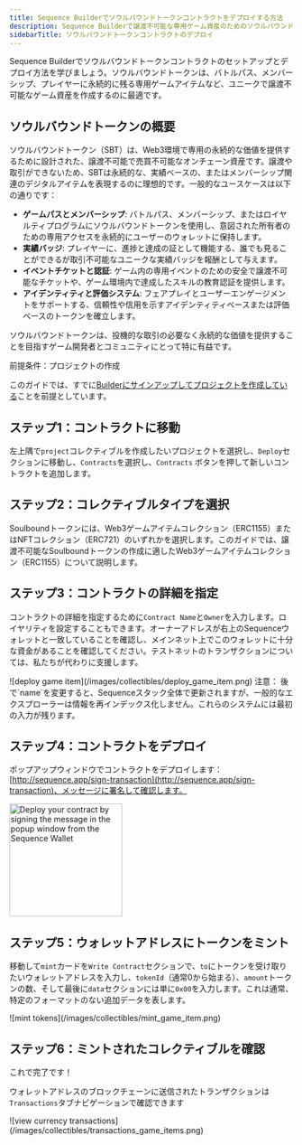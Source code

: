 ```yaml
---
title: Sequence Builderでソウルバウンドトークンコントラクトをデプロイする方法
description: Sequence Builderで譲渡不可能な専用ゲーム資産のためのソウルバウンドトークンコントラクトのデプロイ方法を学びます。このガイドでは、取引不可能なNFTをデプロイするためのセットアップ、主要なステップ、ベストプラクティスを説明します。
sidebarTitle: ソウルバウンドトークンコントラクトのデプロイ
---
```


Sequence Builderでソウルバウンドトークンコントラクトのセットアップとデプロイ方法を学びましょう。ソウルバウンドトークンは、バトルパス、メンバーシップ、プレイヤーに永続的に残る専用ゲームアイテムなど、ユニークで譲渡不可能なゲーム資産を作成するのに最適です。

## ソウルバウンドトークンの概要

ソウルバウンドトークン（SBT）は、Web3環境で専用の永続的な価値を提供するために設計された、譲渡不可能で売買不可能なオンチェーン資産です。譲渡や取引ができないため、SBTは永続的な、実績ベースの、またはメンバーシップ関連のデジタルアイテムを表現するのに理想的です。一般的なユースケースは以下の通りです：

* **ゲームパスとメンバーシップ**: バトルパス、メンバーシップ、またはロイヤルティプログラムにソウルバウンドトークンを使用し、意図された所有者のための専用アクセスを永続的にユーザーのウォレットに保持します。
* **実績バッジ**: プレイヤーに、進捗と達成の証として機能する、誰でも見ることができるが取引不可能なユニークな実績バッジを報酬として与えます。
* **イベントチケットと認証**: ゲーム内の専用イベントのための安全で譲渡不可能なチケットや、ゲーム環境内で達成したスキルの教育認証を提供します。
* **アイデンティティと評価システム**: フェアプレイとユーザーエンゲージメントをサポートする、信頼性や信用を示すアイデンティティベースまたは評価ベースのトークンを確立します。

ソウルバウンドトークンは、投機的な取引の必要なく永続的な価値を提供することを目指すゲーム開発者とコミュニティにとって特に有益です。

<Warning>
  前提条件：プロジェクトの作成

  このガイドでは、すでに[Builderにサインアップしてプロジェクトを作成している](/solutions/builder/getting-started)ことを前提としています。
</Warning>

## ステップ1：コントラクトに移動

左上隅で`project`コレクティブルを作成したいプロジェクトを選択し、`Deploy`セクションに移動し、`Contracts`を選択し、`Contracts` ボタンを押して新しいコントラクトを追加します。

## ステップ2：コレクティブルタイプを選択

Soulboundトークンには、Web3ゲームアイテムコレクション（ERC1155）またはNFTコレクション（ERC721）のいずれかを選択します。このガイドでは、譲渡不可能なSoulboundトークンの作成に適したWeb3ゲームアイテムコレクション（ERC1155）について説明します。

## ステップ3：コントラクトの詳細を指定

コントラクトの詳細を指定するために`Contract Name`と`Owner`を入力します。ロイヤリティを設定することもできます。オーナーアドレスが右上のSequenceウォレットと一致していることを確認し、メインネット上でこのウォレットに十分な資金があることを確認してください。テストネットのトランザクションについては、私たちが代わりに支援します。

<Frame>
  ![deploy game item](/images/collectibles/deploy_game_item.png)
</Frame>

<Warning>
  注意：
  後で`name`を変更すると、Sequenceスタック全体で更新されますが、一般的なエクスプローラーは情報を再インデックス化しません。これらのシステムには最初の入力が残ります。
</Warning>

## ステップ4：コントラクトをデプロイ

ポップアップウィンドウでコントラクトをデプロイします：[http://sequence.app/sign-transaction](http://sequence.app/sign-transaction)、メッセージに署名して確認します。

<Frame>
  <img src="/images/collectibles/sign_deploy_transaction.png" width="200" alt="Deploy your contract by signing the message in the popup window from the Sequence Wallet" />
</Frame>

## ステップ5：ウォレットアドレスにトークンをミント

移動して`mint`カードを`Write Contract`セクションで、`to`にトークンを受け取りたいウォレットアドレスを入力し、`tokenId`（通常0から始まる）、`amount`トークンの数、そして最後に`data`セクションには単に`0x00`を入力します。これは通常、特定のフォーマットのない追加データを表します。

<Frame>
  ![mint tokens](/images/collectibles/mint_game_item.png)
</Frame>

## ステップ6：ミントされたコレクティブルを確認

これで完了です！

ウォレットアドレスのブロックチェーンに送信されたトランザクションは`Transactions`タブナビゲーションで確認できます

<Frame>
  ![view currency transactions](/images/collectibles/transactions_game_items.png)
</Frame>
